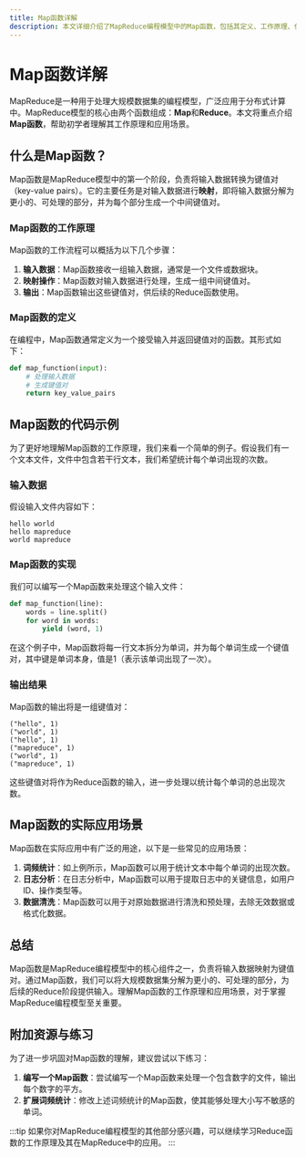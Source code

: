 ```yaml
---
title: Map函数详解
description: 本文详细介绍了MapReduce编程模型中的Map函数，包括其定义、工作原理、代码示例以及实际应用场景，适合初学者学习。
---
```


# Map函数详解

MapReduce是一种用于处理大规模数据集的编程模型，广泛应用于分布式计算中。MapReduce模型的核心由两个函数组成：**Map**和**Reduce**。本文将重点介绍**Map函数**，帮助初学者理解其工作原理和应用场景。

## 什么是Map函数？

Map函数是MapReduce模型中的第一个阶段，负责将输入数据转换为键值对（key-value pairs）。它的主要任务是对输入数据进行**映射**，即将输入数据分解为更小的、可处理的部分，并为每个部分生成一个中间键值对。

### Map函数的工作原理

Map函数的工作流程可以概括为以下几个步骤：

1. **输入数据**：Map函数接收一组输入数据，通常是一个文件或数据块。
2. **映射操作**：Map函数对输入数据进行处理，生成一组中间键值对。
3. **输出**：Map函数输出这些键值对，供后续的Reduce函数使用。

### Map函数的定义

在编程中，Map函数通常定义为一个接受输入并返回键值对的函数。其形式如下：

```python
def map_function(input):
    # 处理输入数据
    # 生成键值对
    return key_value_pairs
```

## Map函数的代码示例

为了更好地理解Map函数的工作原理，我们来看一个简单的例子。假设我们有一个文本文件，文件中包含若干行文本，我们希望统计每个单词出现的次数。

### 输入数据

假设输入文件内容如下：

```
hello world
hello mapreduce
world mapreduce
```

### Map函数的实现

我们可以编写一个Map函数来处理这个输入文件：

```python
def map_function(line):
    words = line.split()
    for word in words:
        yield (word, 1)
```

在这个例子中，Map函数将每一行文本拆分为单词，并为每个单词生成一个键值对，其中键是单词本身，值是1（表示该单词出现了一次）。

### 输出结果

Map函数的输出将是一组键值对：

```
("hello", 1)
("world", 1)
("hello", 1)
("mapreduce", 1)
("world", 1)
("mapreduce", 1)
```

这些键值对将作为Reduce函数的输入，进一步处理以统计每个单词的总出现次数。

## Map函数的实际应用场景

Map函数在实际应用中有广泛的用途，以下是一些常见的应用场景：

1. **词频统计**：如上例所示，Map函数可以用于统计文本中每个单词的出现次数。
2. **日志分析**：在日志分析中，Map函数可以用于提取日志中的关键信息，如用户ID、操作类型等。
3. **数据清洗**：Map函数可以用于对原始数据进行清洗和预处理，去除无效数据或格式化数据。

## 总结

Map函数是MapReduce编程模型中的核心组件之一，负责将输入数据映射为键值对。通过Map函数，我们可以将大规模数据集分解为更小的、可处理的部分，为后续的Reduce阶段提供输入。理解Map函数的工作原理和应用场景，对于掌握MapReduce编程模型至关重要。

## 附加资源与练习

为了进一步巩固对Map函数的理解，建议尝试以下练习：

1. **编写一个Map函数**：尝试编写一个Map函数来处理一个包含数字的文件，输出每个数字的平方。
2. **扩展词频统计**：修改上述词频统计的Map函数，使其能够处理大小写不敏感的单词。

:::tip
如果你对MapReduce编程模型的其他部分感兴趣，可以继续学习Reduce函数的工作原理及其在MapReduce中的应用。
:::